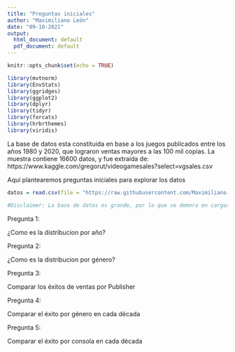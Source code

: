 ```yaml
---
title: "Preguntas iniciales"
author: "Maximiliano León"
date: "09-10-2021"
output:
  html_document: default
  pdf_document: default
---
```


```r
knitr::opts_chunk$set(echo = TRUE)
```

```r
library(mvtnorm)
library(EnvStats)
library(ggridges)
library(ggplot2)
library(dplyr)
library(tidyr)
library(forcats)
library(hrbrthemes)
library(viridis)
```

La base de datos esta constituida en base a los juegos publicados entre los años 1980 y 2020, que lograron ventas mayores a las 100 mil copias. La muestra contiene 16600 datos, y fue extraida de: https://www.kaggle.com/gregorut/videogamesales?select=vgsales.csv

Aquí plantearemos preguntas iniciales para explorar los datos

```r

datos = read.csv(file = "https://raw.githubusercontent.com/Maximiliano-Leon/Let/main/1%20-%20Datos%20Iniciales/vgsales.csv", header = T, sep = ",")

#Disclaimer: La base de datos es grande, por lo que se demora en cargar
```

\newpage

Pregunta 1:

¿Como es la distribucion por año?

Pregunta 2:

¿Como es la distribucion por género?

Pregunta 3:

Comparar los éxitos de ventas por Publisher

Pregunta 4:

Comparar el éxito por género en cada década

Pregunta 5:

Comparar el éxito por consola en cada década




